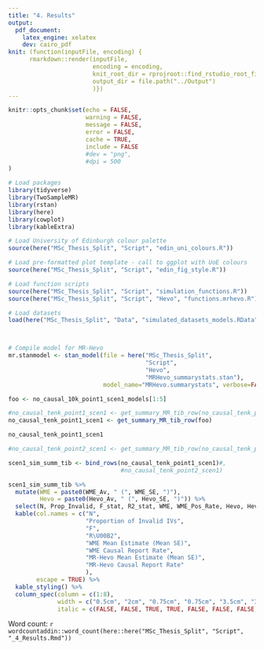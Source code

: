 ```yaml
---
title: "4. Results"
output:
  pdf_document:
    latex_engine: xelatex
    dev: cairo_pdf
knit: (function(inputFile, encoding) {
      rmarkdown::render(inputFile,
                        encoding = encoding,
                        knit_root_dir = rprojroot::find_rstudio_root_file(),
                        output_dir = file.path("../Output")
                        )})
---
```


```r

knitr::opts_chunk$set(echo = FALSE,
                      warning = FALSE, 
                      message = FALSE, 
                      error = FALSE,
                      cache = TRUE, 
                      include = FALSE 
                      #dev = "png", 
                      #dpi = 500
)

# Load packages
library(tidyverse)
library(TwoSampleMR)
library(rstan)
library(here)
library(cowplot)
library(kableExtra)

# Load University of Edinburgh colour palette
source(here("MSc_Thesis_Split", "Script", "edin_uni_colours.R"))

# Load pre-formatted plot template - call to ggplot with UoE colours
source(here("MSc_Thesis_Split", "Script", "edin_fig_style.R"))

# Load function scripts
source(here("MSc_Thesis_Split", "Script", "simulation_functions.R"))
source(here("MSc_Thesis_Split", "Script", "Hevo", "functions.mrhevo.R"))

# Load datasets
load(here("MSc_Thesis_Split", "Data", "simulated_datasets_models.RData"))



# Compile model for MR-Hevo
mr.stanmodel <- stan_model(file = here("MSc_Thesis_Split", 
                                       "Script", 
                                       "Hevo", 
                                       "MRHevo_summarystats.stan"),
                           model_name="MRHevo.summarystats", verbose=FALSE)


```



```r

foo <- no_causal_10k_point1_scen1_models[1:5]

#no_causal_tenk_point1_scen1 <- get_summary_MR_tib_row(no_causal_tenk_point1_scen1_models)
no_causal_tenk_point1_scen1 <- get_summary_MR_tib_row(foo)

no_causal_tenk_point1_scen1

```

```r

#no_causal_tenk_point2_scen1 <- get_summary_MR_tib_row(no_causal_tenk_point2_scen1_models)

```


```r

scen1_sim_summ_tib <- bind_rows(no_causal_tenk_point1_scen1)#,
                                #no_causal_tenk_point2_scen1)

scen1_sim_summ_tib %>%
  mutate(WME = paste0(WME_Av, " (", WME_SE, ")"),
         Hevo = paste0(Hevo_Av, " (", Hevo_SE, ")")) %>%
  select(N, Prop_Invalid, F_stat, R2_stat, WME, WME_Pos_Rate, Hevo, Hevo_Pos_Rate) %>%
  kable(col.names = c("N",
                      "Proportion of Invalid IVs",
                      "F",
                      "R\U00B2",
                      "WME Mean Estimate (Mean SE)",
                      "WME Causal Report Rate",
                      "MR-Hevo Mean Estimate (Mean SE)",
                      "MR-Hevo Causal Report Rate"
                      ),
        escape = TRUE) %>%
  kable_styling() %>% 
  column_spec(column = c(1:8), 
              width = c("0.5cm", "2cm", "0.75cm", "0.75cm", "3.5cm", "3cm", "3.5cm", "3cm"), 
              italic = c(FALSE, FALSE, TRUE, TRUE, FALSE, FALSE, FALSE, FALSE))

```


Word count: `r wordcountaddin::word_count(here::here("MSc_Thesis_Split", "Script", "_4_Results.Rmd"))`